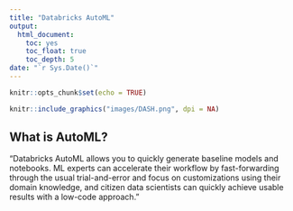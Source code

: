 ```yaml
---
title: "Databricks AutoML"
output:
  html_document:
    toc: yes
    toc_float: true
    toc_depth: 5
date: "`r Sys.Date()`"
---
```


```r
knitr::opts_chunk$set(echo = TRUE)
```

```r
knitr::include_graphics("images/DASH.png", dpi = NA)
```

## What is AutoML?

"Databricks AutoML allows you to quickly generate baseline models and notebooks. ML experts can accelerate their workflow by fast-forwarding through the usual trial-and-error and focus on customizations using their domain knowledge, and citizen data scientists can quickly achieve usable results with a low-code approach."
